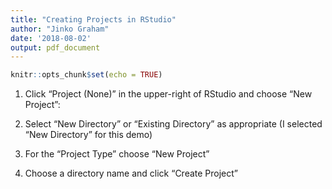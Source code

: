 ```yaml
---
title: "Creating Projects in RStudio"
author: "Jinko Graham"
date: '2018-08-02'
output: pdf_document
---
```


```r
knitr::opts_chunk$set(echo = TRUE)
```

1. Click "Project (None)" in the upper-right of RStudio and 
choose "New Project":

\begin{center}
\includegraphics[height=2in]{ss1.png}
\end{center}

\bigskip

2. Select "New Directory" or "Existing Directory" as appropriate
(I selected "New Directory" for this demo)

\begin{center}
\includegraphics[height=4in]{ss2.png}
\end{center}

\clearpage

3. For the "Project Type" choose "New Project"

\begin{center}
\includegraphics[height=4in]{ss3.png}
\end{center}

\bigskip

4. Choose a directory name and click "Create Project"

\begin{center}
\includegraphics[height=4in]{ss4.png}
\end{center}

\bigskip


